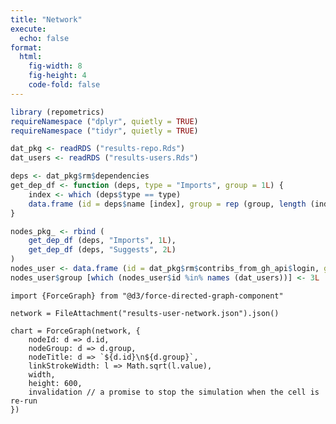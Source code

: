 ```yaml
---
title: "Network"
execute:
  echo: false
format: 
  html:
    fig-width: 8
    fig-height: 4
    code-fold: false
---
```


```r
library (repometrics)
requireNamespace ("dplyr", quietly = TRUE)
requireNamespace ("tidyr", quietly = TRUE)
```
```r
dat_pkg <- readRDS ("results-repo.Rds")
dat_users <- readRDS ("results-users.Rds")

deps <- dat_pkg$rm$dependencies
get_dep_df <- function (deps, type = "Imports", group = 1L) {
    index <- which (deps$type == type)
    data.frame (id = deps$name [index], group = rep (group, length (index)))
}

nodes_pkg_ <- rbind (
    get_dep_df (deps, "Imports", 1L),
    get_dep_df (deps, "Suggests", 2L)
)
nodes_user <- data.frame (id = dat_pkg$rm$contribs_from_gh_api$login, group = 4L)
nodes_user$group [which (nodes_user$id %in% names (dat_users))] <- 3L
```

```ojs
import {ForceGraph} from "@d3/force-directed-graph-component"
```

```ojs
network = FileAttachment("results-user-network.json").json()
```

```ojs
chart = ForceGraph(network, {
    nodeId: d => d.id,
    nodeGroup: d => d.group,
    nodeTitle: d => `${d.id}\n${d.group}`,
    linkStrokeWidth: l => Math.sqrt(l.value),
    width,
    height: 600,
    invalidation // a promise to stop the simulation when the cell is re-run
})
```
